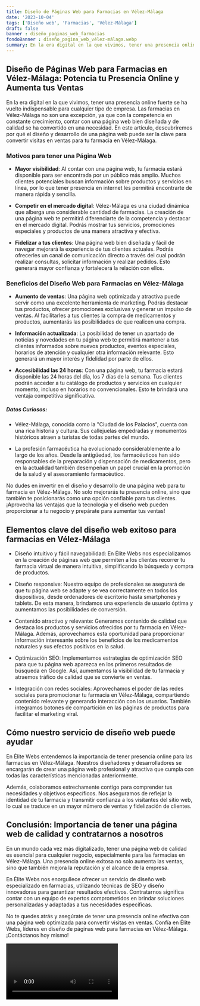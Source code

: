 ```yaml
---
title: Diseño de Páginas Web para Farmacias en Vélez-Málaga
date: '2023-10-04'
tags: ['Diseño web', 'Farmacias', 'Vélez-Málaga']
draft: false
banner : diseño_paginas_web_farmacias
fondoBanner : diseño_pagina_web_vélez-málaga.webp
summary: En la era digital en la que vivimos, tener una presencia online fuerte se ha vuelto indispensable para cualquier tipo de empresa. Las farmacias en VélezMálaga no son una excepción, ya que con la competencia en constante crecimiento, contar con una página web bien diseñada y de calidad se ha convertido en una necesidad. En este artículo, descubriremos por qué el diseño y desarrollo de una página web puede ser la clave para convertir visitas en ventas para tu farmacia en VélezMálaga.
---
```


## Diseño de Páginas Web para Farmacias en Vélez-Málaga: Potencia tu Presencia Online y Aumenta tus Ventas

En la era digital en la que vivimos, tener una presencia online fuerte se ha vuelto indispensable para cualquier tipo de empresa. Las farmacias en Vélez-Málaga no son una excepción, ya que con la competencia en constante crecimiento, contar con una página web bien diseñada y de calidad se ha convertido en una necesidad. En este artículo, descubriremos por qué el diseño y desarrollo de una página web puede ser la clave para convertir visitas en ventas para tu farmacia en Vélez-Málaga.

### Motivos para tener una Página Web

- **Mayor visibilidad**: Al contar con una página web, tu farmacia estará disponible para ser encontrada por un público más amplio. Muchos clientes potenciales buscan información sobre productos y servicios en línea, por lo que tener presencia en internet les permitirá encontrarte de manera rápida y sencilla.

- **Competir en el mercado digital**: Vélez-Málaga es una ciudad dinámica que alberga una considerable cantidad de farmacias. La creación de una página web te permitirá diferenciarte de la competencia y destacar en el mercado digital. Podrás mostrar tus servicios, promociones especiales y productos de una manera atractiva y efectiva.

- **Fidelizar a tus clientes**: Una página web bien diseñada y fácil de navegar mejorará la experiencia de tus clientes actuales. Podrás ofrecerles un canal de comunicación directo a través del cual podrán realizar consultas, solicitar información y realizar pedidos. Esto generará mayor confianza y fortalecerá la relación con ellos.

### Beneficios del Diseño Web para Farmacias en Vélez-Málaga

- **Aumento de ventas**: Una página web optimizada y atractiva puede servir como una excelente herramienta de marketing. Podrás destacar tus productos, ofrecer promociones exclusivas y generar un impulso de ventas. Al facilitarles a tus clientes la compra de medicamentos y productos, aumentarás las posibilidades de que realicen una compra.

- **Información actualizada**: La posibilidad de tener un apartado de noticias y novedades en tu página web te permitirá mantener a tus clientes informados sobre nuevos productos, eventos especiales, horarios de atención y cualquier otra información relevante. Esto generará un mayor interés y fidelidad por parte de ellos.

- **Accesibilidad las 24 horas**: Con una página web, tu farmacia estará disponible las 24 horas del día, los 7 días de la semana. Tus clientes podrán acceder a tu catálogo de productos y servicios en cualquier momento, incluso en horarios no convencionales. Esto te brindará una ventaja competitiva significativa.

##### Datos Curiosos:

- Vélez-Málaga, conocida como la "Ciudad de los Palacios", cuenta con una rica historia y cultura. Sus callejuelas empedradas y monumentos históricos atraen a turistas de todas partes del mundo.

- La profesión farmacéutica ha evolucionado considerablemente a lo largo de los años. Desde la antigüedad, los farmacéuticos han sido responsables de la preparación y dispensación de medicamentos, pero en la actualidad también desempeñan un papel crucial en la promoción de la salud y el asesoramiento farmacéutico.

No dudes en invertir en el diseño y desarrollo de una página web para tu farmacia en Vélez-Málaga. No solo mejorarás tu presencia online, sino que también te posicionarás como una opción confiable para tus clientes. ¡Aprovecha las ventajas que la tecnología y el diseño web pueden proporcionar a tu negocio y prepárate para aumentar tus ventas!

<GifSeo />

<Cta />

## Elementos clave del diseño web exitoso para farmacias en Vélez-Málaga

- Diseño intuitivo y fácil navegabilidad: En Élite Webs nos especializamos en la creación de páginas web que permiten a los clientes recorrer tu farmacia virtual de manera intuitiva, simplificando la búsqueda y compra de productos.

- Diseño responsive: Nuestro equipo de profesionales se asegurará de que tu página web se adapte y se vea correctamente en todos los dispositivos, desde ordenadores de escritorio hasta smartphones y tablets. De esta manera, brindamos una experiencia de usuario óptima y aumentamos las posibilidades de conversión.

- Contenido atractivo y relevante: Generamos contenido de calidad que destaca los productos y servicios ofrecidos por tu farmacia en Vélez-Málaga. Además, aprovechamos esta oportunidad para proporcionar información interesante sobre los beneficios de los medicamentos naturales y sus efectos positivos en la salud.

- Optimización SEO: Implementamos estrategias de optimización SEO para que tu página web aparezca en los primeros resultados de búsqueda en Google. Así, aumentamos la visibilidad de tu farmacia y atraemos tráfico de calidad que se convierte en ventas.

- Integración con redes sociales: Aprovechamos el poder de las redes sociales para promocionar tu farmacia en Vélez-Málaga, compartiendo contenido relevante y generando interacción con los usuarios. También integramos botones de compartición en las páginas de productos para facilitar el marketing viral.

## Cómo nuestro servicio de diseño web puede ayudar

En Élite Webs entendemos la importancia de tener presencia online para las farmacias en Vélez-Málaga. Nuestros diseñadores y desarrolladores se encargarán de crear una página web profesional y atractiva que cumpla con todas las características mencionadas anteriormente.

Además, colaboramos estrechamente contigo para comprender tus necesidades y objetivos específicos. Nos aseguramos de reflejar la identidad de tu farmacia y transmitir confianza a los visitantes del sitio web, lo cual se traduce en un mayor número de ventas y fidelización de clientes.

## Conclusión: Importancia de tener una página web de calidad y contratarnos a nosotros

En un mundo cada vez más digitalizado, tener una página web de calidad es esencial para cualquier negocio, especialmente para las farmacias en Vélez-Málaga. Una presencia online exitosa no solo aumenta las ventas, sino que también mejora la reputación y el alcance de la empresa.

En Élite Webs nos enorgullece ofrecer un servicio de diseño web especializado en farmacias, utilizando técnicas de SEO y diseño innovadoras para garantizar resultados efectivos. Contratarnos significa contar con un equipo de expertos comprometidos en brindar soluciones personalizadas y adaptadas a tus necesidades específicas.

No te quedes atrás y asegúrate de tener una presencia online efectiva con una página web optimizada para convertir visitas en ventas. Confía en Élite Webs, líderes en diseño de páginas web para farmacias en Vélez-Málaga. ¡Contáctanos hoy mismo!

<Video />

<CtaBot job='Farmacias' city='Vélez-Málaga'/>

<Gmaps query='Vélez-Málaga+españa+maps' />